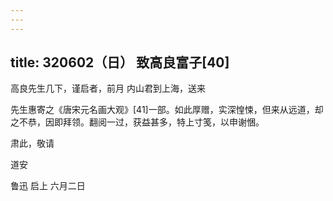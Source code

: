 ```yaml
---
---
---
```

title: 320602（日） 致高良富子[40]
---




高良先生几下，谨启者，前月 内山君到上海，送来

先生惠寄之《唐宋元名画大观》[41]一部。如此厚赠，实深惶悚，但来从远道，却之不恭，因即拜领。翻阅一过，获益甚多，特上寸笺，以申谢悃。

肃此，敬请

道安

鲁迅 启上 六月二日